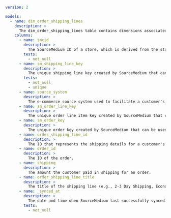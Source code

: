 ```yaml
version: 2

models:
  - name: dim_order_shipping_lines
    description: >
      The dim_order_shipping_lines table contains dimensions associated with shipping lines applied to orders.
    columns:
      - name: smcid
        description: >
          The SourceMedium ID of a store, which is derived from the store's myshopify.com domain.
        tests:
          - not_null
      - name: sm_shipping_line_key
        description: >
          The unique shipping line key created by SourceMedium that can be used to join shipping line dimensions to related tables.
        tests:
          - not_null
          - unique
      - name: source_system
        description: >
          The e-commerce source system used to facilitate a customer's order.
      - name: sm_order_line_key
        description: >
          The unique order line item key created by SourceMedium that can be used to join order line item dimensions to related tables.
      - name: sm_order_key
        description: >
          The unique order key created by SourceMedium that can be used to join order dimensions to related tables.
      - name: order_shipping_line_id
        description: >
          The ID that represents the shipping details for a customer's order.
      - name: order_id
        description: >
          The ID of the order.
      - name: shipping
        description: >
          The amount the customer paid in shipping for an order.
      - name: order_shipping_line_title
        description: >
          The title of the shipping line (e.g., 2-3 Day Shipping, Economy Shipping).
      - name: _synced_at
        description: >
          The date and time when SourceMedium last successfully synced the row of data.
        tests:
          - not_null
```